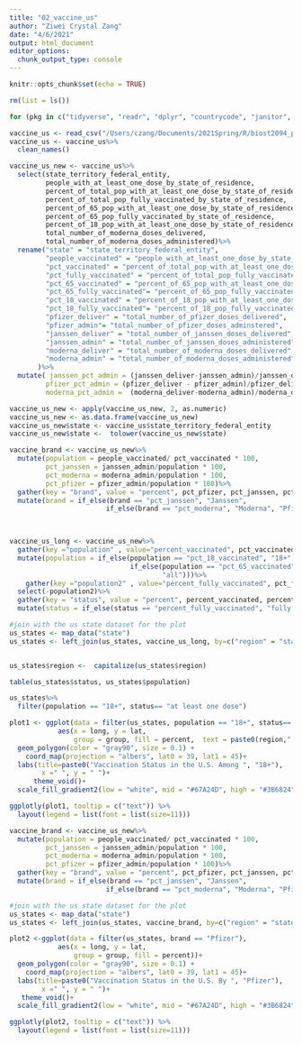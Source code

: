 ```yaml
---
title: "02_vaccine_us"
author: "Ziwei Crystal Zang"
date: "4/6/2021"
output: html_document
editor_options: 
  chunk_output_type: console
---
```


```r
knitr::opts_chunk$set(echo = TRUE)
```

```r
rm(list = ls())

for (pkg in c("tidyverse", "readr", "dplyr", "countrycode", "janitor", "maps", "Hmisc")) {library(pkg, character.only = TRUE)}
```

```r
vaccine_us <- read_csv("/Users/czang/Documents/2021Spring/R/biost2094_project/data/vaccine_us.csv")
vaccine_us <- vaccine_us%>%
  clean_names()

vaccine_us_new <- vaccine_us%>%
  select(state_territory_federal_entity,
         people_with_at_least_one_dose_by_state_of_residence,
         percent_of_total_pop_with_at_least_one_dose_by_state_of_residence,
         percent_of_total_pop_fully_vaccinated_by_state_of_residence,
         percent_of_65_pop_with_at_least_one_dose_by_state_of_residence,
         percent_of_65_pop_fully_vaccinated_by_state_of_residence,
         percent_of_18_pop_with_at_least_one_dose_by_state_of_residence, percent_of_18_pop_fully_vaccinated_by_state_of_residence, total_number_of_pfizer_doses_delivered, total_number_of_pfizer_doses_adminstered, total_number_of_janssen_doses_delivered, total_number_of_janssen_doses_administered, 
         total_number_of_moderna_doses_delivered,
         total_number_of_moderna_doses_administered)%>%
  rename("state" = "state_territory_federal_entity", 
         "people_vaccinated" = "people_with_at_least_one_dose_by_state_of_residence",
         "pct_vaccinated" = "percent_of_total_pop_with_at_least_one_dose_by_state_of_residence",
         "pct_fully_vaccinated" = "percent_of_total_pop_fully_vaccinated_by_state_of_residence",
         "pct_65_vaccinated" = "percent_of_65_pop_with_at_least_one_dose_by_state_of_residence",
         "pct_65_fully_vaccinated"= "percent_of_65_pop_fully_vaccinated_by_state_of_residence",
         "pct_18_vaccinated" = "percent_of_18_pop_with_at_least_one_dose_by_state_of_residence",
         "pct_18_fully_vaccinated"= "percent_of_18_pop_fully_vaccinated_by_state_of_residence",
         "pfizer_deliver" = "total_number_of_pfizer_doses_delivered",
         "pfizer_admin"= "total_number_of_pfizer_doses_adminstered",
         "janssen_deliver" = "total_number_of_janssen_doses_delivered",
         "janssen_admin" = "total_number_of_janssen_doses_administered",
         "moderna_deliver" = "total_number_of_moderna_doses_delivered",
         "moderna_admin" = "total_number_of_moderna_doses_administered"
       )%>%
  mutate( janssen_pct_admin = (janssen_deliver-janssen_admin)/janssen_deliver,
         pfizer_pct_admin = (pfizer_deliver - pfizer_admin)/pfizer_deliver ,
         moderna_pct_admin =  (moderna_deliver-moderna_admin)/moderna_deliver)

vaccine_us_new <- apply(vaccine_us_new, 2, as.numeric)
vaccine_us_new <- as.data.frame(vaccine_us_new)
vaccine_us_new$state <- vaccine_us$state_territory_federal_entity
vaccine_us_new$state <-  tolower(vaccine_us_new$state)

vaccine_brand <- vaccine_us_new%>%
  mutate(population = people_vaccinated/ pct_vaccinated * 100,
         pct_janssen = janssen_admin/population * 100,
         pct_moderna = moderna_admin/population * 100,
         pct_pfizer = pfizer_admin/population * 100)%>%
  gather(key = "brand", value = "percent", pct_pfizer, pct_janssen, pct_moderna)%>%
  mutate(brand = if_else(brand == "pct_janssen", "Janssen",
                        if_else(brand == "pct_moderna", "Moderna", "Pfizer")))

  

vaccine_us_long <- vaccine_us_new%>%
  gather(key ="population" , value="percent_vaccinated", pct_vaccinated, pct_65_vaccinated, pct_18_vaccinated )%>%
  mutate(population = if_else(population == "pct_18_vaccinated", "18+",
                              if_else(population == "pct_65_vaccinated","65+",
                                      "all")))%>%
    gather(key ="population2" , value="percent_fully_vaccinated", pct_fully_vaccinated, pct_65_fully_vaccinated, pct_18_fully_vaccinated )%>%
  select(-population2)%>%
  gather(key = "status", value = "percent", percent_vaccinated, percent_fully_vaccinated)%>%
  mutate(status = if_else(status == "percent_fully_vaccinated", "fully vaccinated", "at least one dose"))

#join with the us state dataset for the plot
us_states <- map_data("state")
us_states <- left_join(us_states, vaccine_us_long, by=c("region" = "state"))


us_states$region <-  capitalize(us_states$region)

table(us_states$status, us_states$population)

us_states%>%
  filter(population == "18+", status== "at least one dose")

plot1 <- ggplot(data = filter(us_states, population == "18+", status== "at least one dose"),
            aes(x = long, y = lat,
                group = group, fill = percent,  text = paste0(region,": ",  percent, "% are vaccinated") ))+
  geom_polygon(color = "gray90", size = 0.1) +
    coord_map(projection = "albers", lat0 = 39, lat1 = 45)+
  labs(title=paste0("Vaccination Status in the U.S. Among ", "18+"),
        x =" ", y = " ")+
      theme_void()+
  scale_fill_gradient2(low = "white", mid = "#67A24D", high = "#3B6824", midpoint = 50,limits=c(0, 100), breaks=seq(0,100,by=20))

ggplotly(plot1, tooltip = c("text")) %>% 
  layout(legend = list(font = list(size=11)))

```

```r
vaccine_brand <- vaccine_us_new%>%
  mutate(population = people_vaccinated/ pct_vaccinated * 100,
         pct_janssen = janssen_admin/population * 100,
         pct_moderna = moderna_admin/population * 100,
         pct_pfizer = pfizer_admin/population * 100)%>%
  gather(key = "brand", value = "percent", pct_pfizer, pct_janssen, pct_moderna)%>%
  mutate(brand = if_else(brand == "pct_janssen", "Janssen",
                        if_else(brand == "pct_moderna", "Moderna", "Pfizer")))

#join with the us state dataset for the plot
us_states <- map_data("state")
us_states <- left_join(us_states, vaccine_brand, by=c("region" = "state"))

plot2 <-ggplot(data = filter(us_states, brand == "Pfizer"),
            aes(x = long, y = lat,
                group = group, fill = percent))+
  geom_polygon(color = "gray90", size = 0.1) +
    coord_map(projection = "albers", lat0 = 39, lat1 = 45)+
  labs(title=paste0("Vaccination Status in the U.S. By ", "Pfizer"),
        x =" ", y = " ")+
   theme_void()+
  scale_fill_gradient2(low = "white", mid = "#67A24D", high = "#3B6824", midpoint = 50,limits=c(0, 100), breaks=seq(0,100,by=20))

ggplotly(plot2, tooltip = c("text")) %>% 
  layout(legend = list(font = list(size=11)))
```

